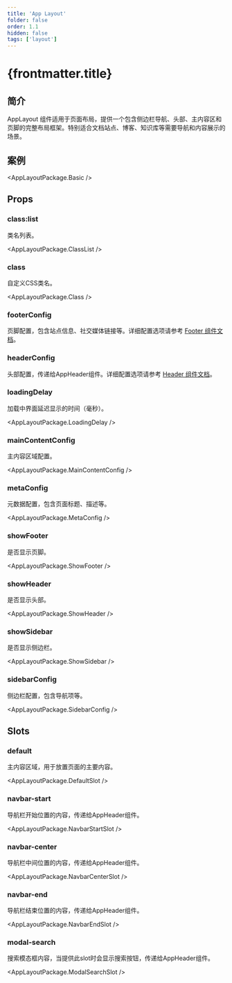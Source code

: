 ```yaml
---
title: 'App Layout'
folder: false
order: 1.1
hidden: false
tags: ['layout']
---
```



# {frontmatter.title}

## 简介

AppLayout 组件适用于页面布局，提供一个包含侧边栏导航、头部、主内容区和页脚的完整布局框架。特别适合文档站点、博客、知识库等需要导航和内容展示的场景。

## 案例

<AppLayoutPackage.Basic />

## Props

### class:list

类名列表。

<AppLayoutPackage.ClassList />

### class

自定义CSS类名。

<AppLayoutPackage.Class />


### footerConfig

页脚配置，包含站点信息、社交媒体链接等。详细配置选项请参考 [Footer 组件文档](/zh-cn/manuals/components/footer)。

### headerConfig

头部配置，传递给AppHeader组件。详细配置选项请参考 [Header 组件文档](/zh-cn/manuals/components/header)。

### loadingDelay

加载中界面延迟显示的时间（毫秒）。

<AppLayoutPackage.LoadingDelay />

### mainContentConfig

主内容区域配置。

<AppLayoutPackage.MainContentConfig />

### metaConfig

元数据配置，包含页面标题、描述等。

<AppLayoutPackage.MetaConfig />

### showFooter

是否显示页脚。

<AppLayoutPackage.ShowFooter />

### showHeader

是否显示头部。

<AppLayoutPackage.ShowHeader />

### showSidebar

是否显示侧边栏。

<AppLayoutPackage.ShowSidebar />

### sidebarConfig

侧边栏配置，包含导航项等。

<AppLayoutPackage.SidebarConfig />

## Slots

### default

主内容区域，用于放置页面的主要内容。

<AppLayoutPackage.DefaultSlot />

### navbar-start

导航栏开始位置的内容，传递给AppHeader组件。

<AppLayoutPackage.NavbarStartSlot />

### navbar-center

导航栏中间位置的内容，传递给AppHeader组件。

<AppLayoutPackage.NavbarCenterSlot />

### navbar-end

导航栏结束位置的内容，传递给AppHeader组件。

<AppLayoutPackage.NavbarEndSlot />

### modal-search

搜索模态框内容，当提供此slot时会显示搜索按钮，传递给AppHeader组件。

<AppLayoutPackage.ModalSearchSlot />
